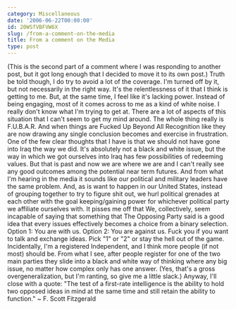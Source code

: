 ```yaml
---
category: Miscellaneous
date: '2006-06-22T00:00:00'
id: 20WSfVBFVW6X
slug: /from-a-comment-on-the-media
title: From a comment on the Media
type: post
---
```


(This is the second part of a comment where I was responding to
another post, but it got long enough that I decided to move it to
its own post.) Truth be told though, I do try to avoid a lot of the
coverage. I'm turned off by it, but not necessarily in the right
way. It's the relentlessness of it that I think is getting to me.
But, at the same time, I feel like it's lacking power. Instead of
being engaging, most of it comes across to me as a kind of white
noise. I really don't know what I'm trying to get at. There are a
lot of aspects of this situation that I can't seem to get my mind
around. The whole thing really is F.U.B.A.R. And when things are
Fucked Up Beyond All Recognition like they are now drawing any
single conclusion becomes and exercise in frustration. One of the
few clear thoughts that I have is that we should not have gone into
Iraq the way we did. It's absolutely not a black and white issue,
but the way in which we got ourselves into Iraq has few
possibilities of redeeming values. But that is past and now we are
where we are and I can't really see any good outcomes among the
potential near term futures. And from what I'm hearing in the media
it sounds like our political and military leaders have the same
problem. And, as is want to happen in our United States, instead of
grouping together to try to figure shit out, we hurl political
grenades at each other with the goal keeping/gaining power for
whichever political party we affiliate ourselves with. It pisses me
off that We, collectively, seem incapable of saying that something
that The Opposing Party said is a good idea that every issues
effectively becomes a choice from a binary selection. Option 1: You
are with us. Option 2: You are against us. Fuck you if you want to
talk and exchange ideas. Pick "1" or "2" or stay the hell out of
the game. Incidentally, I'm a registered Independent, and I think
more people (if not most) should be. From what I see, after people
register for one of the two main parties they slide into a black
and white way of thinking where any big issue, no matter how
complex only has one answer. (Yes, that's a gross
overgeneralization, but I'm ranting, so give me a little slack.)
Anyway, I'll close with a quote: "The test of a first-rate
intelligence is the ability to hold two opposed ideas in mind at
the same time and still retain the ability to function." \~ F.
Scott Fitzgerald